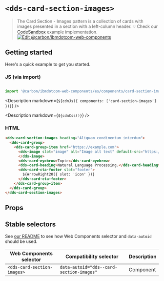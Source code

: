




# `<dds-card-section-images>`

> The Card Section - Images pattern is a collection of cards with images presented in a section with a left-column header.
> 💡 Check our
> [CodeSandbox](https://githubbox.com/carbon-design-system/carbon-for-ibm-dotcom/tree/main/packages/web-components/examples/codesandbox/components/card-section-images)
> example implementation.
[![Edit @carbon/ibmdotcom-web-components](https://codesandbox.io/static/img/play-codesandbox.svg)](https://githubbox.com/carbon-design-system/carbon-for-ibm-dotcom/tree/main/packages/web-components/examples/codesandbox/components/card-section-images)

## Getting started

Here's a quick example to get you started.

### JS (via import)

```javascript

import '@carbon/ibmdotcom-web-components/es/components/card-section-images/index.js';

```

<Description markdown={`${cdnJs({ components: ['card-section-images'] })}`} />

<Description markdown={`${cdnCss()}`} />

### HTML

```html
<dds-card-section-images heading="Aliquam condimentum interdum">
  <dds-card-group>
    <dds-card-group-item href="https://example.com">
      <dds-image slot="image" alt="Image alt text" default-src="https://dummyimage.com/1056x792/ee5396/161616&amp;text=4:3">
      </dds-image>
      <dds-card-eyebrow>Topic</dds-card-eyebrow>
      <dds-card-heading>Natural Language Processing.</dds-card-heading>
      <dds-card-cta-footer slot="footer">
        ${ArrowRight20({ slot: 'icon' })}
      </dds-card-cta-footer>
    </dds-card-group-item>
  </dds-card-group>
</dds-card-section-images>
```

## Props

<Props of="dds-card-section-images" />
<Description markdown={markdownContents} />

## Stable selectors

See [our README](https://github.com/carbon-design-system/carbon-for-ibm-dotcom/tree/main/packages/web-components#stable-selectors-for-analytics-and-integratione2e-testing-in-web-components) to see how Web Components selector and `data-autoid` should be used.

| Web Components selector       | Compatibility selector                    | Description |
| ----------------------------- | ----------------------------------------- | ----------- |
| `<dds-card-section-images>`   | `data-autoid="dds--card-section-images"`  | Component   |

<Description markdown={contributing} />
